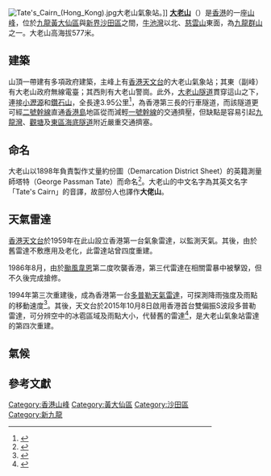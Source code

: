 {{refimprove|time=2018-04-13T14:10:23+00:00}}
{{Infobox Mountain
| 名稱 = 大老山
| 照片 = Tate's Cairn 1.jpg
| 照片說明 = 從[[大老山|大老山]]山頂眺望副峰（政府無線電臺）、[[東山_(香港)|東山]]及[[象山_(九龍)|象山]]
| 海拔 = {{Convert|577|m|ft|0|link=on}}
| 位置 = [[香港|香港]][[九龍|九龍]]北部、[[新界|新界]]東南部
| 山脈 = [[九龍群山|九龍群山]]
| 相對高度 = 583m
| 座標 = {{coord|22|21|28.78|N|114|13|3.85|E}}
| 地形圖 = 
| 類別 = 
| 年齡 = 
| 最近噴發 = 
| 首次登頂 =
| 攀登路線 =
| pushpin_map = Hong Kong
| pushpin_map_caption = 大老山的位置
| latd=22 |latm=21 |lats=28.78 |latNS=N
| longd=114 |longm=13 |longs=3.85 |longEW=E
}}
[[File:Tate's_Cairn_(Hong_Kong).jpg|thumb]]大老山氣象站。]]
'''[[大老山|大老山]]'''（{{lang-en|Tate's Cairn}}）是[[香港|香港]]的一座[[山峰|山峰]]，位於[[九龍|九龍]][[黃大仙區|黃大仙區]]與[[新界|新界]][[沙田區|沙田區]]之間，[[牛池灣|牛池灣]]以北、[[慈雲山|慈雲山]]東面，為[[九龍群山|九龍群山]]之一。大老山高海拔577米。
==建築==
山頂一帶建有多項政府建築，主峰上有[[香港天文台|香港天文台]]的大老山氣象站；其東（副峰）有大老山政府無線電臺；其西則有大老山警崗。此外，[[大老山隧道|大老山隧道]]貫穿這山之下，連接[[小瀝源|小瀝源]]和[[鑽石山|鑽石山]]，全長達3.95公里<ref>{{cite web|url=https://www.chunghwabook.com.hk/Public/files/upload/9789888513635.pdf|title=《大隧同源：大老山隧道與瀝源發展歷程》|publisher=中華書局|date=2018年8月|archive-url=https://web.archive.org/web/20210526042759/https://www.chunghwabook.com.hk/Public//files/upload/9789888513635.pdf|archive-date=2021-05-26|dead-url=no|access-date=2021-05-26}}</ref>，為香港第三長的行車隧道，而該隧道更可經[[二號幹線|二號幹線]]直通[[香港島|香港島]]地區從而減輕[[一號幹線|一號幹線]]的交通擠壓，但缺點是容易引起[[九龍灣|九龍灣]]、[[觀塘|觀塘]]及[[東區海底隧道|東區海底隧道]]附近嚴重交通擠塞。

== 命名==
大老山以1898年負責製作丈量約份圖（Demarcation District Sheet）的英籍測量師塔特（George Passman Tate）而命名<ref>{{cite web|url=http://www.lsc.com.hk/a001.htm|title=1898至1904年新界丈量約份測量解說|publisher=梁守肫土地測量顧問有限公司|date=2004年|archive-url=https://web.archive.org/web/20210526035139/http://www.lsc.com.hk/a001.htm|archive-date=2021-05-26|dead-url=no|access-date=2021-05-26}}</ref>。大老山的中文名字為其英文名字「Tate's Cairn」的音譯，故部份人也譯作'''大佬山'''。

==天氣雷達==
[[香港天文台|香港天文台]]於1959年在此山設立香港第一台氣象雷達，以監測天氣。其後，由於舊雷達不敷應用及老化，此雷達站曾四度重建。

1986年8月，由於[[颱風韋恩_(1986年)|颱風韋恩]]第二度吹襲香港，第三代雷達在相關雷暴中被擊毀，但不久後完成搶修。

1994年第三次重建後，成為香港第一台[[都卜勒雷達|多普勒天氣雷達]]，可探測降雨強度及雨點的移動速度<ref>{{cite web|url=http://www.hko.gov.hk/aviat/amt/tc_radar.htm|title=大老山多普勒天氣雷達|date=2012-08-20|publisher=香港天文台網站|accessdate=2012-08-25|archive-date=2012-07-15|archive-url=https://web.archive.org/web/20120715052317/http://www.hko.gov.hk/aviat/amt/tc_radar.htm|dead-url=no}}</ref>。其後，天文台於2015年10月8日啟用香港首台雙偏振S波段多普勒雷達，可分辨空中的冰雹區域及雨點大小，代替舊的雷達<ref>{{cite news|title =天文台大老山天氣雷達今日啟用|author =Topick|date =2015-10-08|URL =https://topick.hket.com/article/879244/%E5%A4%A9%E6%96%87%E5%8F%B0%E5%A4%A7%E8%80%81%E5%B1%B1%E5%A4%A9%E6%B0%A3%E9%9B%B7%E9%81%94%E4%BB%8A%E6%97%A5%E5%95%9F%E7%94%A8|accessdate =2018-06-16|archive-date =2018-07-16|archive-url =https://web.archive.org/web/20180716140519/https://topick.hket.com/article/879244/%E5%A4%A9%E6%96%87%E5%8F%B0%E5%A4%A7%E8%80%81%E5%B1%B1%E5%A4%A9%E6%B0%A3%E9%9B%B7%E9%81%94%E4%BB%8A%E6%97%A5%E5%95%9F%E7%94%A8|dead-url =no}}</ref>，是大老山氣象站雷達的第四次重建。

==氣候==
<div style="width:80%;">
{{Weather box
|location = 大老山 (1998-2022)
|metric first = Y
|single line = Y
<!-- Record high temperatures -->
| Jan record high C = 25.1
| Feb record high C = 25.8
| Mar record high C = 27.8
| Apr record high C = 30.4
| May record high C = 33.5
| Jun record high C = 33.1
| Jul record high C = 34.2
| Aug record high C = 34.5
| Sep record high C = 34.0
| Oct record high C = 32.4
| Nov record high C = 28.4
| Dec record high C = 25.9
| year record high C = 34.5
|Jan high C = 14.9
|Feb high C = 16.1
|Mar high C = 18.5
|Apr high C = 21.8
|May high C = 24.9
|Jun high C = 26.8
|Jul high C = 27.9
|Aug high C = 28.0
|Sep high C = 26.5
|Oct high C = 23.6
|Nov high C = 20.3
|Dec high C = 16.3
|year high C = 22.1
|Jan mean C = 11.9
|Feb mean C = 12.9
|Mar mean C = 15.5
|Apr mean C = 18.9
|May mean C = 22.1
|Jun mean C = 24.1
|Jul mean C = 24.7
|Aug mean C = 24.7
|Sep mean C = 23.5
|Oct mean C = 20.7
|Nov mean C = 17.3
|Dec mean C = 13.2
|year mean C = 19.0
|Jan low C = 9.5
|Feb low C = 10.7
|Mar low C = 13.4
|Apr low C = 16.9
|May low C = 20.5
|Jun low C = 22.3
|Jul low C = 22.8
|Aug low C = 22.6
|Sep low C = 21.6
|Oct low C = 18.8
|Nov low C = 15.2
|Dec low C = 10.8
|year low C = 17.0
<!-- Record low temperatures -->
| Jan record low C = -2.4
| Feb record low C = 0.6
| Mar record low C = 2.6
| Apr record low C = 8.3
| May record low C = 11.9
| Jun record low C = 15.4
| Jul record low C = 19.2
| Aug record low C = 18.7
| Sep record low C = 17.1
| Oct record low C = 9.4
| Nov record low C = 2.5
| Dec record low C = -0.3
| year record low C = -2.4
|source 1 = [[香港天文台|香港天文台]]<ref>{{cite web
| url = http://www.hko.gov.hk/cis/awsYearlyExtract_uc.htm?stn=TC
| title = 大老山每年數據摘錄
| publisher = [[香港天文台|香港天文台]]
| accessdate = January 1, 2019
| archive-date = 2019-01-02
| archive-url = https://web.archive.org/web/20190102103145/http://www.hko.gov.hk/cis/awsYearlyExtract_uc.htm?stn=TC
| dead-url = no
}}</ref><ref>{{cite web
| url = http://www.hko.gov.hk/cis/awsMonthlyElement_uc.htm?stn=TC&ele=MAX_TEMP
| title = 大老山月最高氣溫 (攝氏度)
| publisher = [[香港天文台|香港天文台]]
| accessdate = January 1, 2019
| archive-date = 2019-01-02
| archive-url = https://web.archive.org/web/20190102194124/http://www.hko.gov.hk/cis/awsMonthlyElement_uc.htm?stn=TC&ele=MAX_TEMP
| dead-url = no
}}</ref><ref>{{cite web
| url = http://www.hko.gov.hk/cis/awsMonthlyElement_uc.htm?stn=TV&ele=MEAN_MAX
| title = 大老山月平均日最高氣溫 (攝氏度)
| publisher = [[香港天文台|香港天文台]]
| accessdate = January 1, 2019
| archive-date = 2019-01-03
| archive-url = https://web.archive.org/web/20190103030203/http://www.hko.gov.hk/cis/awsMonthlyElement_uc.htm?stn=TV&ele=MEAN_MAX
| dead-url = no
}}</ref><ref>{{cite web
| url = http://www.hko.gov.hk/cis/awsMonthlyElement_uc.htm?stn=TC&ele=TEMP
| title = 大老山月平均氣溫 (攝氏度)
| publisher = [[香港天文台|香港天文台]]
| accessdate = January 1, 2019
| archive-date = 2016-12-24
| archive-url = https://web.archive.org/web/20161224234742/http://www.hko.gov.hk/cis/awsMonthlyElement_uc.htm?stn=TC&ele=TEMP
| dead-url = no
}}</ref><ref>{{cite web
| url = http://www.hko.gov.hk/cis/awsMonthlyElement_uc.htm?stn=TC&ele=MEAN_MIN
| title = 大老山平均月最低氣溫 (攝氏度)
| publisher = [[香港天文台|香港天文台]]
| accessdate = January 1, 2019
| archive-date = 2019-01-03
| archive-url = https://web.archive.org/web/20190103052823/http://www.hko.gov.hk/cis/awsMonthlyElement_uc.htm?stn=TC&ele=MEAN_MIN
| dead-url = no
}}</ref><ref>{{cite web
| url = http://www.hko.gov.hk/cis/awsMonthlyElement_uc.htm?stn=WLP&ele=MIN_TEMP
| title = 大老山月最低氣溫 (攝氏度)
| publisher = [[香港天文台|香港天文台]]
| accessdate = January 1, 2019
| archive-date = 2019-01-01
| archive-url = https://web.archive.org/web/20190101162148/http://www.hko.gov.hk/cis/awsMonthlyElement_uc.htm?stn=WLP&ele=MIN_TEMP
| dead-url = no
}}</ref>
}}
{{stack end}}

==參考文獻==
{{Reflist}}


{{香港山峰}}

[[Category:香港山峰|Category:香港山峰]]
[[Category:黃大仙區|Category:黃大仙區]]
[[Category:沙田區|Category:沙田區]]
[[Category:新九龍|Category:新九龍]]